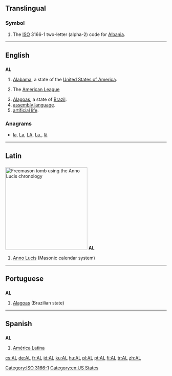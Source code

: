 {{also|Appendix:Variations of "al"}}
==Translingual==

===Symbol===
{{head|mul|symbol}}
# The [[ISO]] 3166-1 two-letter (alpha-2) code for [[Albania]].

[[Category:ISO 3166-1]]
----

==English==

==={{abbreviation-old|en}}===
'''AL'''

# [[Alabama]], a state of the [[United States of America]].
# {{context|US|Canada|baseball|lang=en}} The [[American League]]
# [[Alagoas]], a state of [[Brazil]].
# [[assembly language]].
# [[artificial life]].

===Anagrams===
* [[la#English|la]], [[La#English|La]], [[LA#English|LA]], [[La.#English|La.]], [[lä#English|lä]]

[[Category:en:US States]]

----

==Latin==

==={{abbreviation-old|la}}===
[[File:MasonryAL5916.JPG|thumb|256px|Freemason tomb using the Anno Lucis chronology]]
'''AL'''

# [[Anno Lucis]] (Masonic calendar system)

----

==Portuguese==

==={{abbreviation-old|pt}}===
'''AL'''

# [[Alagoas]] (Brazilian state)

----

==Spanish==

==={{abbreviation-old|es}}===
'''AL'''

# [[América Latina]]

[[cs:AL]]
[[de:AL]]
[[fr:AL]]
[[id:AL]]
[[ku:AL]]
[[hu:AL]]
[[pl:AL]]
[[pt:AL]]
[[fi:AL]]
[[tr:AL]]
[[zh:AL]]